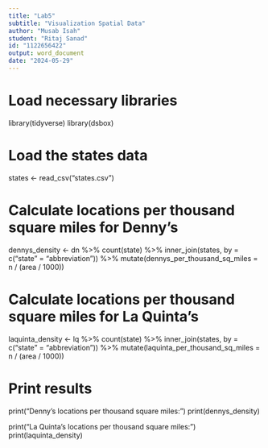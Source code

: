 ---
title: "Lab5"
subtitle: "Visualization Spatial Data"
author: "Musab Isah"
student: "Ritaj Sanad"
id: "1122656422"
output: word_document
date: "2024-05-29"
---
# Load necessary libraries
library(tidyverse)
library(dsbox)

# Load the states data
states <- read_csv("states.csv")

# Calculate locations per thousand square miles for Denny’s
dennys_density <- dn %>%
  count(state) %>%
  inner_join(states, by = c("state" = "abbreviation")) %>%
  mutate(dennys_per_thousand_sq_miles = n / (area / 1000))

# Calculate locations per thousand square miles for La Quinta’s
laquinta_density <- lq %>%
  count(state) %>%
  inner_join(states, by = c("state" = "abbreviation")) %>%
  mutate(laquinta_per_thousand_sq_miles = n / (area / 1000))

# Print results
print("Denny’s locations per thousand square miles:")
print(dennys_density)

print("La Quinta’s locations per thousand square miles:")
print(laquinta_density)
